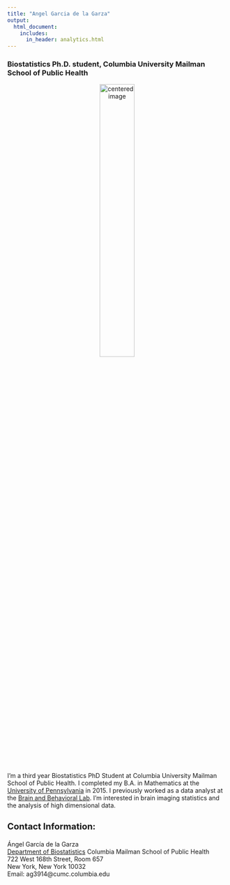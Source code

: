 ```yaml
---
title: "Angel Garcia de la Garza"
output:
  html_document:
    includes:
      in_header: analytics.html
---
```


<link rel="stylesheet" href="academicons.css"/>
<link rel="stylesheet" href="styles.css" type="text/css">

<h3> Biostatistics Ph.D. student, Columbia University Mailman School of Public Health </h3> 

<p style="text-align:center;">
<img src="images/angelgarciadelagarza_3.jpg" alt="centered image" style="width:40%"/>
</p>

<p>


I'm a third year Biostatistics PhD Student at Columbia University Mailman School of Public Health. I completed my B.A. in Mathematics at the [University of Pennsylvania](https://www.upenn.edu/) in 2015. I previously worked as a data analyst at the [Brain and Behavioral Lab](http://www.med.upenn.edu/bbl/). I'm interested in brain imaging statistics and the analysis of high dimensional data.

</p>


<h3 style="font-size:20px"> Contact Information:  </h3>
<p>
Ángel García de la Garza  
[Department of Biostatistics](https://www.mailman.columbia.edu/become-student/departments/biostatistics)
Columbia Mailman School of Public Health   
722 West 168th Street, Room 657  
New York, New York 10032  
Email: ag3914@cumc.columbia.edu
</p>
